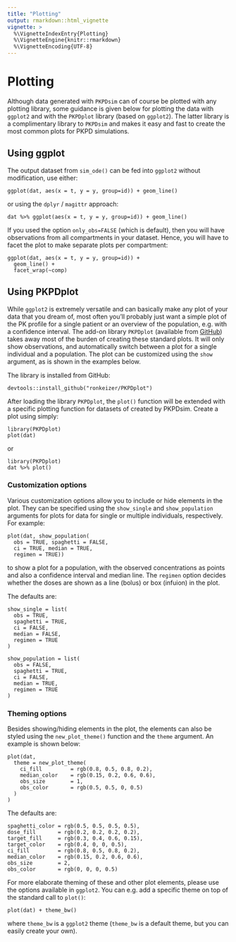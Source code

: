 ```yaml
---
title: "Plotting"
output: rmarkdown::html_vignette
vignette: >
  %\VignetteIndexEntry{Plotting}
  %\VignetteEngine{knitr::rmarkdown}
  %\VignetteEncoding{UTF-8}
---
```



# Plotting

Although data generated with `PKPDsim` can of course be plotted with any plotting library, some guidance is given below for plotting the data with `ggplot2` and with the `PKPDplot` library (based on `ggplot2`). The latter library is a complimentary library to `PKPDsim` and makes it easy and fast to create the most common plots for PKPD simulations.

## Using ggplot

The output dataset from `sim_ode()` can be fed into `ggplot2` without modification, use either:

    ggplot(dat, aes(x = t, y = y, group=id)) + geom_line()

or using the `dplyr` / `magittr` approach:

    dat %>% ggplot(aes(x = t, y = y, group=id)) + geom_line()

If you used the option `only_obs=FALSE` (which is default), then you will have observations from all compartments in your dataset. Hence, you will have to facet the plot to make separate plots per compartment:

    ggplot(dat, aes(x = t, y = y, group=id)) +
      geom_line() +
      facet_wrap(~comp)

## Using PKPDplot

While `ggplot2` is extremely versatile and can basically make any plot of your data that you dream of, most often you'll probably just want a simple plot of the PK profile for a single patient or an overview of the population, e.g. with a confidence interval. The add-on library `PKPDplot` (available from [GitHub](https://github.com/ronkeizer/PKPDplot)) takes away most of the burden of creating these standard plots. It will only show observations, and automatically switch between a plot for a single individual and a population. The plot can be customized using the `show` argument, as is shown in the examples below.

The library is installed from GitHub:

    devtools::install_github("ronkeizer/PKPDplot")

After loading the library `PKPDplot`, the `plot()` function will be extended with a specific plotting function for datasets of created by PKPDsim. Create a plot using simply:

    library(PKPDplot)
    plot(dat)    

or

    library(PKPDplot)
    dat %>% plot()

### Customization options

Various customization options allow you to include or hide elements in the plot. They can be specified using the `show_single` and `show_population` arguments for plots for data for single or multiple individuals, respectively. For example:

    plot(dat, show_population(
      obs = TRUE, spaghetti = FALSE,
      ci = TRUE, median = TRUE,
      regimen = TRUE))    

to show a plot for a population, with the observed concentrations as points and also a confidence interval and median line. The `regimen` option decides whether the doses are shown as a line (bolus) or box (infuion) in the plot.

The defaults are:

    show_single = list(
      obs = TRUE,
      spaghetti = TRUE,
      ci = FALSE,
      median = FALSE,
      regimen = TRUE
    )

    show_population = list(
      obs = FALSE,
      spaghetti = TRUE,
      ci = FALSE,
      median = TRUE,
      regimen = TRUE
    )

### Theming options

Besides showing/hiding elements in the plot, the elements can also be styled using the `new_plot_theme()` function and the `theme` argument. An example is shown below:

    plot(dat,
      theme = new_plot_theme(
        ci_fill         = rgb(0.8, 0.5, 0.8, 0.2),
        median_color    = rgb(0.15, 0.2, 0.6, 0.6),
        obs_size        = 1,
        obs_color       = rgb(0.5, 0.5, 0, 0.5)
      )
    )

The defaults are:

    spaghetti_color = rgb(0.5, 0.5, 0.5, 0.5),
    dose_fill       = rgb(0.2, 0.2, 0.2, 0.2),
    target_fill     = rgb(0.3, 0.4, 0.6, 0.15),
    target_color    = rgb(0.4, 0, 0, 0.5),
    ci_fill         = rgb(0.8, 0.5, 0.8, 0.2),
    median_color    = rgb(0.15, 0.2, 0.6, 0.6),
    obs_size        = 2,
    obs_color       = rgb(0, 0, 0, 0.5)

For more elaborate theming of these and other plot elements, please use the options available in `ggplot2`. You can e.g. add a specific theme on top of the standard call to `plot()`:

    plot(dat) + theme_bw()

where `theme_bw` is a `ggplot2` theme (`theme_bw` is a default theme, but you can easily create your own).
